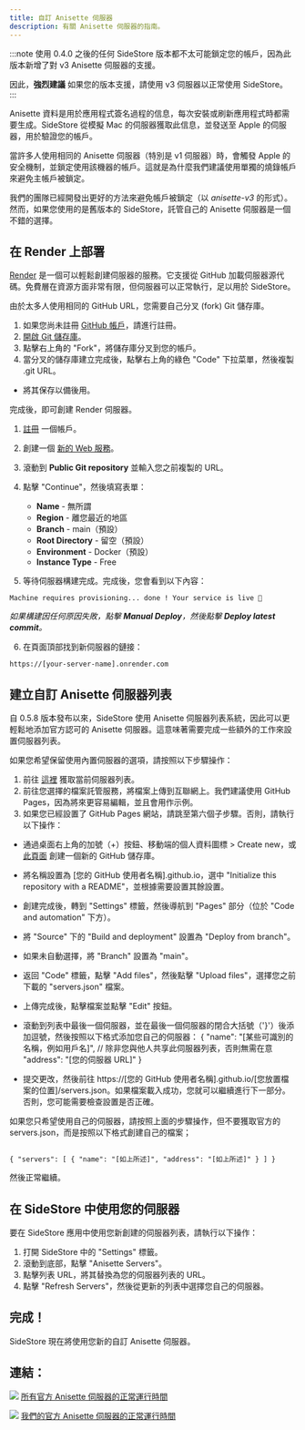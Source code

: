 ```yaml
---
title: 自訂 Anisette 伺服器
description: 有關 Anisette 伺服器的指南。
---
```


:::note
使用 0.4.0 之後的任何 SideStore 版本都不太可能鎖定您的帳戶，因為此版本新增了對 v3 Anisette 伺服器的支援。

因此，**強烈建議** 如果您的版本支援，請使用 v3 伺服器以正常使用 SideStore。
:::

Anisette 資料是用於應用程式簽名過程的信息，每次安裝或刷新應用程式時都需要生成。SideStore 從模擬 Mac 的伺服器獲取此信息，並發送至 Apple 的伺服器，用於驗證您的帳戶。

當許多人使用相同的 Anisette 伺服器（特別是 v1 伺服器）時，會觸發 Apple 的安全機制，並鎖定使用該機器的帳戶。這就是為什麼我們建議使用單獨的燒錄帳戶來避免主帳戶被鎖定。

我們的團隊已經開發出更好的方法來避免帳戶被鎖定（以 _anisette-v3_ 的形式）。然而，如果您使用的是舊版本的 SideStore，託管自己的 Anisette 伺服器是一個不錯的選擇。

## 在 Render 上部署

[Render](https://render.com/) 是一個可以輕鬆創建伺服器的服務。它支援從 GitHub 加載伺服器源代碼。免費層在資源方面非常有限，但伺服器可以正常執行，足以用於 SideStore。

由於太多人使用相同的 GitHub URL，您需要自己分叉 (fork) Git 儲存庫。

1. 如果您尚未註冊 [GitHub 帳戶](https://github.com/signup)，請進行註冊。
2. [開啟 Git 儲存庫](https://github.com/Dadoum/anisette-v3-server)。
3. 點擊右上角的 "Fork"，將儲存庫分叉到您的帳戶。
4. 當分叉的儲存庫建立完成後，點擊右上角的綠色 "Code" 下拉菜單，然後複製 .git URL。

* 將其保存以備後用。

完成後，即可創建 Render 伺服器。

1. [註冊](https://dashboard.render.com/register/) 一個帳戶。
2. 創建一個 [新的 Web 服務](https://dashboard.render.com/select-repo?type=web)。
3. 滾動到 **Public Git repository** 並輸入您之前複製的 URL。
4. 點擊 "Continue"，然後填寫表單：
    * **Name** - 無所謂
    * **Region** - 離您最近的地區
    * **Branch** - main（預設）
    * **Root Directory** - 留空（預設）
    * **Environment** - Docker（預設）
    * **Instance Type** - Free

5. 等待伺服器構建完成。完成後，您會看到以下內容：
```
Machine requires provisioning... done ! Your service is live 🎉

```


*如果構建因任何原因失敗，點擊 **Manual Deploy**，然後點擊 **Deploy latest commit**。*

6. 在頁面頂部找到新伺服器的鏈接：
```
https://[your-server-name].onrender.com

```


## 建立自訂 Anisette 伺服器列表

自 0.5.8 版本發布以來，SideStore 使用 Anisette 伺服器列表系統，因此可以更輕鬆地添加官方認可的 Anisette 伺服器。這意味著需要完成一些額外的工作來設置伺服器列表。

如果您希望保留使用內置伺服器的選項，請按照以下步驟操作：
1. 前往 [這裡](https://servers.sidestore.io/servers.json) 獲取當前伺服器列表。
2. 前往您選擇的檔案託管服務，將檔案上傳到互聯網上。我們建議使用 GitHub Pages，因為將來更容易編輯，並且會用作示例。
3. 如果您已經設置了 GitHub Pages 網站，請跳至第六個子步驟。否則，請執行以下操作：
* 通過桌面右上角的加號（+）按鈕、移動端的個人資料圖標 > Create new，或[此頁面](https://github.com/new) 創建一個新的 GitHub 儲存庫。
* 將名稱設置為 [您的 GitHub 使用者名稱].github.io，選中 "Initialize this repository with a README"，並根據需要設置其餘設置。
* 創建完成後，轉到 "Settings" 標籤，然後導航到 "Pages" 部分（位於 "Code and automation" 下方）。
* 將 "Source" 下的 "Build and deployment" 設置為 "Deploy from branch"。
* 如果未自動選擇，將 "Branch" 設置為 "main"。
* 返回 "Code" 標籤，點擊 "Add files"，然後點擊 "Upload files"，選擇您之前下載的 "servers.json" 檔案。
* 上傳完成後，點擊檔案並點擊 "Edit" 按鈕。
* 滾動到列表中最後一個伺服器，並在最後一個伺服器的閉合大括號（'}'）後添加逗號，然後按照以下格式添加您自己的伺服器：
{ "name": "[某些可識別的名稱，例如用戶名]", // 除非您與他人共享此伺服器列表，否則無需在意 "address": "[您的伺服器 URL]" }

* 提交更改，然後前往 https://[您的 GitHub 使用者名稱].github.io/[您放置檔案的位置]/servers.json。如果檔案載入成功，您就可以繼續進行下一部分。否則，您可能需要檢查設置是否正確。

如果您只希望使用自己的伺服器，請按照上面的步驟操作，但不要獲取官方的 servers.json，而是按照以下格式創建自己的檔案；
```

{ "servers": [ { "name": "[如上所述]", "address": "[如上所述]" } ] }

```

然後正常繼續。

## 在 SideStore 中使用您的伺服器

要在 SideStore 應用中使用您新創建的伺服器列表，請執行以下操作：

1. 打開 SideStore 中的 "Settings" 標籤。
2. 滾動到底部，點擊 "Anisette Servers"。
3. 點擊列表 URL，將其替換為您的伺服器列表的 URL。
4. 點擊 "Refresh Servers"，然後從更新的列表中選擇您自己的伺服器。

## 完成！

SideStore 現在將使用您新的自訂 Anisette 伺服器。


## 連結：
[<img src="https://uptime.sidestore.io/api/badge/4/uptime/48" />](https://uptime.sidestore.io/status/all)
[所有官方 Anisette 伺服器的正常運行時間](https://uptime.sidestore.io/status/all)

[<img src="https://uptime.sidestore.io/api/badge/1/uptime/48" />](https://uptime.sidestore.io/status/ss)
[我們的官方 Anisette 伺服器的正常運行時間](https://uptime.sidestore.io/status/ss)







